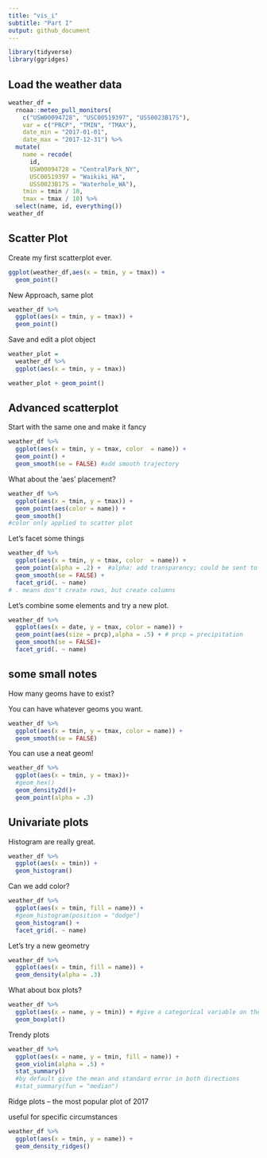 ```yaml
---
title: "vis_i"
subtitle: "Part I"
output: github_document
---
```


```r
library(tidyverse)
library(ggridges)
```

## Load the weather data

```r
weather_df = 
  rnoaa::meteo_pull_monitors(
    c("USW00094728", "USC00519397", "USS0023B17S"),
    var = c("PRCP", "TMIN", "TMAX"), 
    date_min = "2017-01-01",
    date_max = "2017-12-31") %>%
  mutate(
    name = recode(
      id, 
      USW00094728 = "CentralPark_NY", 
      USC00519397 = "Waikiki_HA",
      USS0023B17S = "Waterhole_WA"),
    tmin = tmin / 10,
    tmax = tmax / 10) %>%
  select(name, id, everything())
weather_df
```

## Scatter Plot

Create my first scatterplot ever.

```r
ggplot(weather_df,aes(x = tmin, y = tmax)) +
  geom_point()
```

New Approach, same plot

```r
weather_df %>%
  ggplot(aes(x = tmin, y = tmax)) +
  geom_point()
```

Save and edit a plot object

```r
weather_plot = 
  weather_df %>%
  ggplot(aes(x = tmin, y = tmax))

weather_plot + geom_point()
```

## Advanced scatterplot

Start with the same one and make it fancy

```r
weather_df %>%
  ggplot(aes(x = tmin, y = tmax, color  = name)) +
  geom_point() + 
  geom_smooth(se = FALSE) #add smooth trajectory
```

What about the 'aes' placement?

```r
weather_df %>%
  ggplot(aes(x = tmin, y = tmax)) +  
  geom_point(aes(color = name)) +
  geom_smooth()
#color only applied to scatter plot
```

Let's facet some things

```r
weather_df %>%
  ggplot(aes(x = tmin, y = tmax, color  = name)) +
  geom_point(alpha = .2) +  #alpha: add transparency; could be sent to some variable
  geom_smooth(se = FALSE) +
  facet_grid(. ~ name)
# . means don't create rows, but create columns
```

Let's combine some elements and try a new plot.

```r
weather_df %>%
  ggplot(aes(x = date, y = tmax, color = name)) +
  geom_point(aes(size = prcp),alpha = .5) + # prcp = precipitation
  geom_smooth(se = FALSE)+
  facet_grid(. ~ name)

```

## some small notes

How many geoms have to exist?

You can have whatever geoms you want.

```r
weather_df %>%
  ggplot(aes(x = tmin, y = tmax, color = name)) +
  geom_smooth(se = FALSE)
```

You can use a neat geom!

```r
weather_df %>%
  ggplot(aes(x = tmin, y = tmax))+
  #geom_hex()
  geom_density2d()+
  geom_point(alpha = .3)
```

## Univariate plots

Histogram are really great.

```r
weather_df %>%
  ggplot(aes(x = tmin)) +
  geom_histogram()
```

Can we add color?

```r
weather_df %>%
  ggplot(aes(x = tmin, fill = name)) +
  #geom_histogram(position = "dodge")
  geom_histogram() +
  facet_grid(. ~ name)
```

Let's try a new geometry

```r
weather_df %>%
  ggplot(aes(x = tmin, fill = name)) +
  geom_density(alpha = .3)
```

What about box plots?

```r
weather_df %>%
  ggplot(aes(x = name, y = tmin)) + #give a categorical variable on the x axis
  geom_boxplot()
```

Trendy plots

```r
weather_df %>%
  ggplot(aes(x = name, y = tmin, fill = name)) +
  geom_violin(alpha = .5) + 
  stat_summary()
  #by default give the mean and standard error in both directions
  #stat_summary(fun = "median")
```

Ridge plots -- the most popular plot of 2017

useful for specific circumstances

```r
weather_df %>%
  ggplot(aes(x = tmin, y = name)) +
  geom_density_ridges()
```

